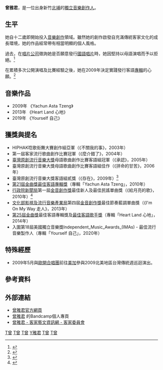 {{advert|time=2016-08-01T07:50:39+00:00}}
{{藝人
| 姓名 = 曾雅君
| 類型 = 歌手
| 圖片 = 
| 圖片簡介 = 
| 圖片尺寸 = 
| 原名 = 
| 英文名 = Yachun Asta Tzeng
| 暱稱 = 
| 配偶 = 
| 出生日期 = {{birth date and age|1986|2|12}}
| 出生地點 = {{ROC|臺灣省}}[[新竹縣|新竹縣]][[北埔鄉|北埔鄉]]
| 國籍 = {{ROC}}
| 音樂類型 = [[Soul|Soul]]、[[Soulful|Soulful]]
| 職業 = 
| 語言 = [[中華民國國語|國語]]、[[客語|客語]]（[[海陸腔|海陸腔]]）
| 教育程度 = 
| 代表作品 = 
| 活躍年代 = 2003年至今
| 唱片公司 = 
| 經紀公司 = 
| 網站 = {{URL|https://www.facebook.com/astatzeng}}
}}

'''曾雅君'''{{BD|1986年|2月12日}}，是一位出身新竹[[北埔鄉|北埔]]的[[獨立音樂創作人|獨立音樂創作人]]。

== 生平 ==
她自十二歲即開始投入[[音樂創作|音樂創作]]領域。雖然她的創作啟發自充滿傳統客家文化的成長環境，她的作品經常帶有相當明顯的個人風格。

過去，在[[唱片公司|唱片公司]]徵詢她是否願意發行[[華語流行音樂|國語唱片]]時，她因堅持以母語演唱而予以拒絕。<ref>{{Cite web|url=http://hkp.nctu.edu.tw/HakkaPeople/article/6304|title=曾雅君 唱出真純的甜|accessdate=2017-03-09|author=姜藍茵|date=|last=|first=|work=新客家人群像|publisher=|language=zh-tw|archive-date=2017-03-09|archive-url=https://web.archive.org/web/20170309165244/http://hkp.nctu.edu.tw/HakkaPeople/article/6304|dead-url=no}}</ref>

在累積多次公開演唱及比賽經驗之後，她在2009年決定實踐發行客語[[音樂專輯|專輯]]的心願。<ref>{{Cite news|url=https://ir.nctu.edu.tw/bitstream/11536/33080/1/130.pdf |title=有別傳統 曾雅君唱新客家 |last=李庭蕙 |first= |date=2010-10-07 |work= |newspaper=[[喀報|喀報]] |accessdate=2017-03-09 |deadurl=no |archiveurl=https://archive.is/20170309162836/https://ir.nctu.edu.tw/bitstream/11536/33080/1/130.pdf |archivedate=2017-03-09 }}</ref>

== 音樂作品 ==
*2009年 《Yachun Asta Tzeng》
*2013年 《Heart Land 心地》
*2019年 《Yourself 自己》

== 獲獎與提名 ==
*HIPHAK唸歌街舞大賽創作組亞軍（《不關我的事》，2003年）
*第一屆客家流行歌曲創作比賽冠軍（《麼介錯了》，2004年）
*[[臺灣原創流行音樂大獎|臺灣原創流行音樂大獎]]母語歌曲創作比賽客語組冠軍（《承認》，2005年）
*臺灣原創流行音樂大獎母語歌曲創作比賽客語組佳作（《拼命的甘苦》，2006年）
*臺灣原創流行音樂大獎客語組貳獎（《存在》，2009年）<ref>{{Citation|last=[[客家電視台|HakkaTV]]|title=存在(客家電視 牽紙鷂的手 主題曲)|date=2010-03-29|url=https://www.youtube.com/watch?v=0nZ8oPzxawE|accessdate=2017-03-09|archive-date=2021-02-03|archive-url=https://web.archive.org/web/20210203065721/https://www.youtube.com/watch?v=0nZ8oPzxawE|dead-url=no}}</ref>
*[[第21屆金曲獎|第21屆金曲獎]][[最佳客語專輯獎_(金曲獎)|最佳客語專輯獎]]（專輯「Yachun Asta Tzeng」，2010年）
*[[文化部影視及流行音樂產業局|行政院新聞局]]第一屆[[金音創作獎|金音創作獎]]最佳新人及最佳民謠單曲獎（《給月亮的歌》，2010年）<ref>{{Cite web|url=http://www.im.tv/golden-indie-music/list1.asp|title=第3屆金音獎|accessdate=2017-03-09|author=|date=|work=www.im.tv|publisher=[[東風電視台|東風電視台]]|archive-date=2016-03-04|archive-url=https://web.archive.org/web/20160304104803/http://www.im.tv/golden-indie-music/list1.asp|dead-url=no}}</ref>
*[[文化部影視及流行音樂產業局|文化部影視及流行音樂產業局]]第四屆[[金音創作獎|金音創作獎]]最佳節奏藍調單曲獎（《I'm On My Way 走人》，2013年）
*[[第25屆金曲獎|第25屆金曲獎]]最佳客語專輯獎及[[最佳客語歌手獎_(金曲獎)|最佳客語歌手獎]]（專輯「Heart Land 心地」，2014年）
*入圍第18屆美國獨立音樂獎Independent_Music_Awards_(IMAs) - 最佳流行音樂製作人（專輯「Yourself 自己」，2020年）

== 特殊經歷 ==
*2009年5月與[[歐開合唱團|歐開合唱團]]前往[[美加|美加]]參與2009北美地區台灣傳統週巡迴演出。

==參考資料==
{{reflist}}

==外部連結==
* [https://dovecote.wixsite.com/yachun-asta-tzeng?fbclid=IwAR2PAgEbapr6ygWfPuclwmlNBmHa7iFWS0yV5u4J_1SLWal1AFq8vTlBCxw 曾雅君官方網頁]
* [https://astatzeng.bandcamp.com/ 曾雅君] {{Wayback|url=https://astatzeng.bandcamp.com/ |date=20200420021318 }}的Bandcamp個人專頁
* [https://web.archive.org/web/20170312063540/http://arts.hakka.gov.tw/ActivityTeam/Info.aspx?GUID=f2bb4c59-819d-e511-80aa-00155d02240c&NewGuid=f2bb4c59-819d-e511-80aa-00155d02240c&ReturnUrl=http%3A%2F%2Farts.hakka.gov.tw%2FActivityTeam%2FList1.aspx%3Fpage%3D2 曾雅君 - 客家藝文資訊網 - 客家委員會]

{{DEFAULTSORT:T曾}}
{{Golden-Melody-Hakka}}
{{Golden-Melody-Album-Hakka}}
{{金音創作獎最佳新人（團）獎}}

[[Category:台灣女歌手|T曾]]
[[Category:台灣客語流行音樂歌手|T曾]]
[[Category:客家裔臺灣人|T曾]]
[[Category:曾姓|Y雅君]]
[[Category:新竹縣人|T曾]]
[[Category:北埔人|T曾]]